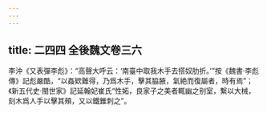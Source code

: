 ```yaml
---
---
---
```

title: 二四四 全後魏文卷三六
---




李沖《又表彈李彪》：“高聲大呼云：‘南臺中取我木手去搭奴肋折。’”按《魏書·李彪傳》記彪嚴酷，“以姦欵難得，乃爲木手，擊其脇腋，氣絶而復屬者，時有焉”；《新五代史·閩世家》記延翰妃崔氏“性妬，良家子之美者輒幽之别室，繫以大械，刻木爲人手以擊其頰，又以鐵錐刺之”。